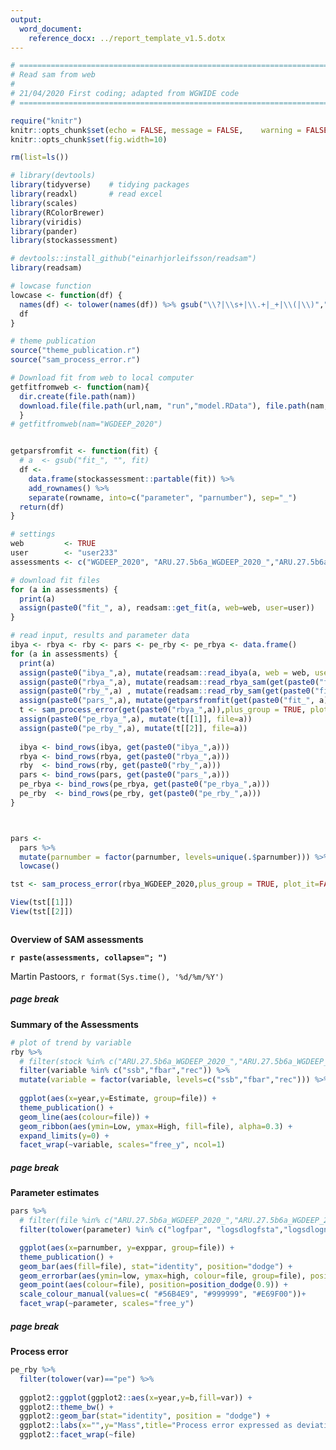 ```yaml
---
output: 
  word_document:
    reference_docx: ../report_template_v1.5.dotx
---
```


```r

# =======================================================================================
# Read sam from web
# 
# 21/04/2020 First coding; adapted from WGWIDE code
# =======================================================================================

require("knitr")
knitr::opts_chunk$set(echo = FALSE,	message = FALSE,	warning = FALSE,	comment = "",	crop = TRUE )
knitr::opts_chunk$set(fig.width=10) 

rm(list=ls())

# library(devtools)
library(tidyverse)    # tidying packages
library(readxl)       # read excel
library(scales)
library(RColorBrewer)
library(viridis)
library(pander)
library(stockassessment)

# devtools::install_github("einarhjorleifsson/readsam")
library(readsam)

# lowcase function
lowcase <- function(df) {
  names(df) <- tolower(names(df)) %>% gsub("\\?|\\s+|\\.+|_+|\\(|\\)","",.) 
  df
}

# theme publication 
source("theme_publication.r")
source("sam_process_error.r")

# Download fit from web to local computer
getfitfromweb <- function(nam){
  dir.create(file.path(nam))
  download.file(file.path(url,nam, "run","model.RData"), file.path(nam, "model.RData"))
  }
# getfitfromweb(nam="WGDEEP_2020")


getparsfromfit <- function(fit) {
  # a  <- gsub("fit_", "", fit) 
  df <- 
    data.frame(stockassessment::partable(fit)) %>% 
    add_rownames() %>%  
    separate(rowname, into=c("parameter", "parnumber"), sep="_")
  return(df)
}

# settings
web         <- TRUE
user        <- "user233"
assessments <- c("WGDEEP_2020", "ARU.27.5b6a_WGDEEP_2020_","ARU.27.5b6a_WGDEEP_2020_mp")

# download fit files
for (a in assessments) {
  print(a)
  assign(paste0("fit_", a), readsam::get_fit(a, web=web, user=user))  
}

# read input, results and parameter data
ibya <- rbya <- rby <- pars <- pe_rby <- pe_rbya <- data.frame()
for (a in assessments) {
  print(a)
  assign(paste0("ibya_",a), mutate(readsam::read_ibya(a, web = web, user = user), file=a))  
  assign(paste0("rbya_",a), mutate(readsam::read_rbya_sam(get(paste0("fit_", a)), get(paste0("ibya_",a))), file=a) )  
  assign(paste0("rby_",a) , mutate(readsam::read_rby_sam(get(paste0("fit_", a)), get(paste0("ibya_",a))), file=a) )
  assign(paste0("pars_",a), mutate(getparsfromfit(get(paste0("fit_", a))), file=a)) 
  t <- sam_process_error(get(paste0("rbya_",a)),plus_group = TRUE, plot_it=FALSE)
  assign(paste0("pe_rbya_",a), mutate(t[[1]], file=a)) 
  assign(paste0("pe_rby_",a), mutate(t[[2]], file=a)) 
  
  ibya <- bind_rows(ibya, get(paste0("ibya_",a)))
  rbya <- bind_rows(rbya, get(paste0("rbya_",a)))
  rby  <- bind_rows(rby, get(paste0("rby_",a)))
  pars <- bind_rows(pars, get(paste0("pars_",a)))
  pe_rbya <- bind_rows(pe_rbya, get(paste0("pe_rbya_",a)))
  pe_rby  <- bind_rows(pe_rby, get(paste0("pe_rby_",a)))
}



pars <- 
  pars %>% 
  mutate(parnumber = factor(parnumber, levels=unique(.$parnumber))) %>% 
  lowcase()

tst <- sam_process_error(rbya_WGDEEP_2020,plus_group = TRUE, plot_it=FALSE)

View(tst[[1]])
View(tst[[2]])



```

**Overview of SAM assessments**

**`r paste(assessments, collapse="; ")`**

Martin Pastoors, `r format(Sys.time(), '%d/%m/%Y')`

##### page break

**Summary of the Assessments**

```r

# plot of trend by variable
rby %>% 
  # filter(stock %in% c("ARU.27.5b6a_WGDEEP_2020_","ARU.27.5b6a_WGDEEP_2020_mp")) %>% 
  filter(variable %in% c("ssb","fbar","rec")) %>% 
  mutate(variable = factor(variable, levels=c("ssb","fbar","rec"))) %>% 
  
  ggplot(aes(x=year,y=Estimate, group=file)) +
  theme_publication() +
  geom_line(aes(colour=file)) +
  geom_ribbon(aes(ymin=Low, ymax=High, fill=file), alpha=0.3) +
  expand_limits(y=0) +
  facet_wrap(~variable, scales="free_y", ncol=1)

```

##### page break

**Parameter estimates**

```r

pars %>% 
  # filter(file %in% c("ARU.27.5b6a_WGDEEP_2020_","ARU.27.5b6a_WGDEEP_2020_mp")) %>% 
  filter(tolower(parameter) %in% c("logfpar", "logsdlogfsta","logsdlogn", "logsdlogobs")) %>% 

  ggplot(aes(x=parnumber, y=exppar, group=file)) +
  theme_publication() +
  geom_bar(aes(fill=file), stat="identity", position="dodge") +
  geom_errorbar(aes(ymin=low, ymax=high, colour=file, group=file), position=position_dodge()) +
  geom_point(aes(colour=file), position=position_dodge(0.9)) +
  scale_colour_manual(values=c( "#56B4E9", "#999999", "#E69F00"))+
  facet_wrap(~parameter, scales="free_y")


```

##### page break

**Process error**

```r

pe_rby %>% 
  filter(tolower(var)=="pe") %>% 
  
  ggplot2::ggplot(ggplot2::aes(x=year,y=b,fill=var)) +
  ggplot2::theme_bw() +
  ggplot2::geom_bar(stat="identity", position = "dodge") +
  ggplot2::labs(x="",y="Mass",title="Process error expressed as deviation in mass") +
  ggplot2::facet_wrap(~file) 
  

```
